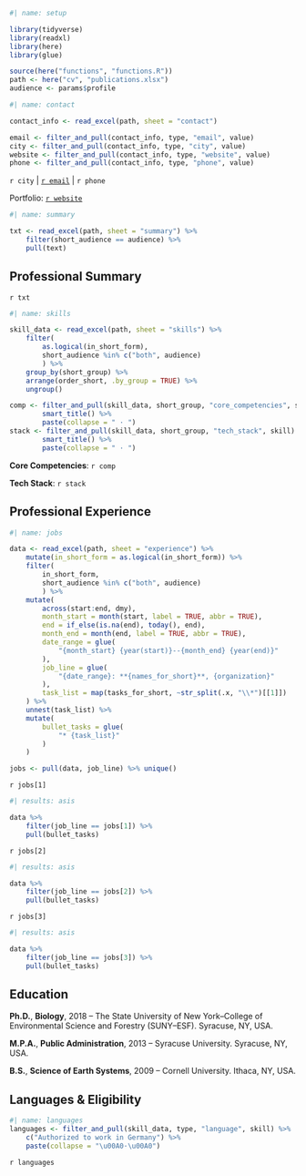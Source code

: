 ```r
#| name: setup

library(tidyverse)
library(readxl)
library(here)
library(glue)

source(here("functions", "functions.R"))
path <- here("cv", "publications.xlsx")
audience <- params$profile


```

```r
#| name: contact

contact_info <- read_excel(path, sheet = "contact")

email <- filter_and_pull(contact_info, type, "email", value)
city <- filter_and_pull(contact_info, type, "city", value)
website <- filter_and_pull(contact_info, type, "website", value)
phone <- filter_and_pull(contact_info, type, "phone", value)
```

\begingroup
\par\centering\textbf{Theodore W. Hermann, Ph.D.}
\vspace{-5pt}
\par\centering `r city` | [`r email`](mailto:`r email`) | `r phone`
\vspace{-5pt}
\par\centering Portfolio: [`r website`](`r website`)
\vspace{-5pt}

\endgroup

```r
#| name: summary

txt <- read_excel(path, sheet = "summary") %>%
    filter(short_audience == audience) %>%
    pull(text)

```

## Professional Summary

<!-- Data Scientist and Analyst with 7+ years’ experience transforming complex environmental and industrial data into actionable insights. Expert in building reproducible analytical pipelines and predictive models using R, Python, and SQL. Proven record of improving decision-making for scientific and engineering partners through automation, transparent reporting, and stakeholder-focused solutions. -->

`r txt`
 
``` r
#| name: skills

skill_data <- read_excel(path, sheet = "skills") %>%
    filter(
        as.logical(in_short_form),
        short_audience %in% c("both", audience)
        ) %>%
    group_by(short_group) %>%
    arrange(order_short, .by_group = TRUE) %>%
    ungroup()

comp <- filter_and_pull(skill_data, short_group, "core_competencies", skill) %>%
        smart_title() %>%
        paste(collapse = " · ")
stack <- filter_and_pull(skill_data, short_group, "tech_stack", skill) %>% 
        smart_title() %>%
        paste(collapse = " · ")
```

**Core Competencies**: `r comp`

**Tech Stack**: `r stack`


## Professional Experience
\par\vspace{-5pt}
```r
#| name: jobs

data <- read_excel(path, sheet = "experience") %>%
    mutate(in_short_form = as.logical(in_short_form)) %>%
    filter(
        in_short_form,
        short_audience %in% c("both", audience)
        ) %>%
    mutate(
        across(start:end, dmy),
        month_start = month(start, label = TRUE, abbr = TRUE),
        end = if_else(is.na(end), today(), end),
        month_end = month(end, label = TRUE, abbr = TRUE),
        date_range = glue(
            "{month_start} {year(start)}--{month_end} {year(end)}"
        ),
        job_line = glue(
            "{date_range}: **{names_for_short}**, {organization}"
        ),
        task_list = map(tasks_for_short, ~str_split(.x, "\\*")[[1]])
    ) %>% 
    unnest(task_list) %>%
    mutate(
        bullet_tasks = glue(
            "* {task_list}"
        )
    )

jobs <- pull(data, job_line) %>% unique()

```

`r jobs[1]`

```r
#| results: asis

data %>%
    filter(job_line == jobs[1]) %>%
    pull(bullet_tasks)
```


`r jobs[2]`

```r
#| results: asis

data %>%
    filter(job_line == jobs[2]) %>%
    pull(bullet_tasks)
```


`r jobs[3]`

```r
#| results: asis

data %>%
    filter(job_line == jobs[3]) %>%
    pull(bullet_tasks)
```



## Education

**Ph.D.**, **Biology**, 2018 -- The State University of New York–College of Environmental Science and Forestry (SUNY–ESF). Syracuse, NY, USA.

**M.P.A.**, **Public Administration**, 2013 -- Syracuse University. Syracuse, NY, USA.

**B.S.**, **Science of Earth Systems**, 2009 -- Cornell University. Ithaca, NY, USA.

## Languages & Eligibility

``` r
#| name: languages
languages <- filter_and_pull(skill_data, type, "language", skill) %>%
    c("Authorized to work in Germany") %>%
    paste(collapse = "\u00A0·\u00A0")


```

`r languages`